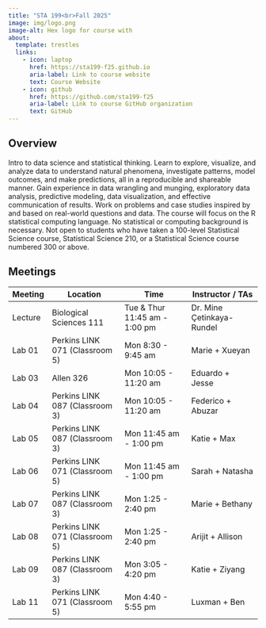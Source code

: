 ```yaml
---
title: "STA 199<br>Fall 2025"
image: img/logo.png
image-alt: Hex logo for course with
about:
  template: trestles
  links:
    - icon: laptop
      href: https://sta199-f25.github.io
      aria-label: Link to course website
      text: Course Website
    - icon: github
      href: https://github.com/sta199-f25
      aria-label: Link to course GitHub organization
      text: GitHub
---
```


## Overview

Intro to data science and statistical thinking. Learn to explore, visualize, and analyze data to understand natural phenomena, investigate patterns, model outcomes, and make predictions, all in a reproducible and shareable manner. Gain experience in data wrangling and munging, exploratory data analysis, predictive modeling, data visualization, and effective communication of results. Work on problems and case studies inspired by and based on real-world questions and data. The course will focus on the R statistical computing language. No statistical or computing background is necessary. Not open to students who have taken a 100-level Statistical Science course, Statistical Science 210, or a Statistical Science course numbered 300 or above.

## Meetings

| Meeting | Location                       | Time                          | Instructor / TAs               |
|---------|--------------------------------|-------------------------------| -------------------------------|
| Lecture | Biological Sciences 111        | Tue & Thur 11:45 am - 1:00 pm | Dr. Mine Çetinkaya-Rundel      |
| Lab 01  | Perkins LINK 071 (Classroom 5) | Mon 8:30 - 9:45 am            | Marie + Xueyan                 |
| Lab 03  | Allen 326                      | Mon 10:05 - 11:20 am          | Eduardo + Jesse                |
| Lab 04  | Perkins LINK 087 (Classroom 3) | Mon 10:05 - 11:20 am          | Federico + Abuzar              |
| Lab 05  | Perkins LINK 087 (Classroom 3) | Mon 11:45 am - 1:00 pm        | Katie + Max                    |
| Lab 06  | Perkins LINK 071 (Classroom 5) | Mon 11:45 am - 1:00 pm        | Sarah + Natasha                |
| Lab 07  | Perkins LINK 087 (Classroom 3) | Mon 1:25 - 2:40 pm            | Marie + Bethany                |
| Lab 08  | Perkins LINK 071 (Classroom 5) | Mon 1:25 - 2:40 pm            | Arijit + Allison               |
| Lab 09  | Perkins LINK 087 (Classroom 3) | Mon 3:05 - 4:20 pm            | Katie + Ziyang                 |
| Lab 11  | Perkins LINK 071 (Classroom 5) | Mon 4:40 - 5:55 pm            | Luxman + Ben                   |
